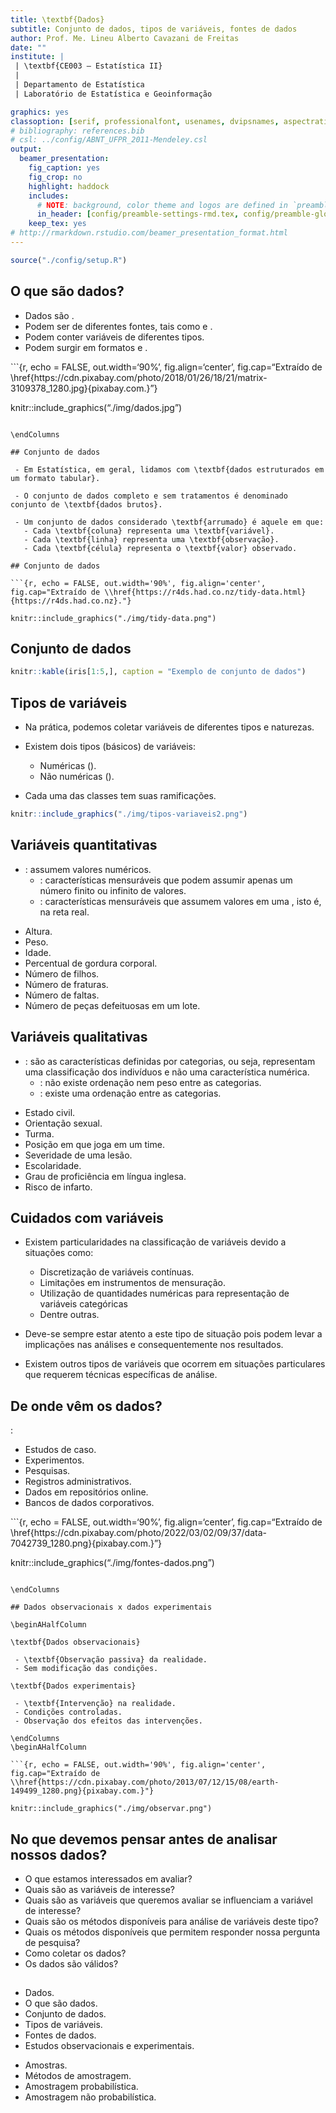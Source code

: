 ```yaml
---
title: \textbf{Dados}
subtitle: Conjunto de dados, tipos de variáveis, fontes de dados
author: Prof. Me. Lineu Alberto Cavazani de Freitas
date: ""
institute: |
 | \textbf{CE003 – Estatística II}
 |
 | Departamento de Estatística
 | Laboratório de Estatística e Geoinformação

graphics: yes
classoption: [serif, professionalfont, usenames, dvipsnames, aspectratio = 169]
# bibliography: references.bib
# csl: ../config/ABNT_UFPR_2011-Mendeley.csl
output:
  beamer_presentation:
    fig_caption: yes
    fig_crop: no
    highlight: haddock
    includes:
      # NOTE: background, color theme and logos are defined in `preamble-rmd-settings.tex`.
      in_header: [config/preamble-settings-rmd.tex, config/preamble-global.tex, config/preamble-chunk-rmd.tex, config/preamble-commands.tex]
    keep_tex: yes
# http://rmarkdown.rstudio.com/beamer_presentation_format.html
---
```


```r
source("./config/setup.R")
```

## O que são dados?

\beginAHalfColumn

 - Dados são \textbf{conjuntos de valores}.
 - Podem ser de diferentes fontes, tais como \textbf{estudos} e \textbf{experimentos}.
 - Podem conter variáveis de diferentes tipos.
 - Podem surgir em formatos \textbf{estruturados} e \textbf{não estruturados}.

\endColumns
\beginAHalfColumn

```{r, echo = FALSE, out.width='90%', fig.align='center', fig.cap="Extraído de \\href{https://cdn.pixabay.com/photo/2018/01/26/18/21/matrix-3109378_1280.jpg}{pixabay.com.}"}

knitr::include_graphics("./img/dados.jpg")
```

\endColumns

## Conjunto de dados

 - Em Estatística, em geral, lidamos com \textbf{dados estruturados em um formato tabular}.

 - O conjunto de dados completo e sem tratamentos é denominado conjunto de \textbf{dados brutos}.
 
 - Um conjunto de dados considerado \textbf{arrumado} é aquele em que: 
   - Cada \textbf{coluna} representa uma \textbf{variável}.
   - Cada \textbf{linha} representa uma \textbf{observação}.
   - Cada \textbf{célula} representa o \textbf{valor} observado.

## Conjunto de dados

```{r, echo = FALSE, out.width='90%', fig.align='center', fig.cap="Extraído de \\href{https://r4ds.had.co.nz/tidy-data.html}{https://r4ds.had.co.nz}."}

knitr::include_graphics("./img/tidy-data.png")
```

## Conjunto de dados

```r
knitr::kable(iris[1:5,], caption = "Exemplo de conjunto de dados")

```

## Tipos de variáveis

 - Na prática, podemos coletar variáveis de diferentes tipos e naturezas.
 
 - Existem dois tipos (básicos) de variáveis:
   - Numéricas (\textbf{quantitativas}).
   - Não numéricas (\textbf{qualitativas}).

 - Cada uma das classes tem suas ramificações.

```r

knitr::include_graphics("./img/tipos-variaveis2.png")
```

## Variáveis quantitativas

\beginAHalfColumn

 - \textbf{Variáveis Quantitativas}: assumem valores numéricos.
   - \textbf{Discretas}: características mensuráveis que podem assumir apenas um número finito ou infinito \textbf{contável} de valores.
   - \textbf{Contínuas}: características mensuráveis que assumem valores em uma \textbf{escala contínua}, isto é, na reta real.

\endColumns
\beginAHalfColumn

\textbf{Exemplos}

 - Altura.
 - Peso.
 - Idade.
 - Percentual de gordura corporal.
 - Número de filhos.
 - Número de fraturas.
 - Número de faltas.
 - Número de peças defeituosas em um lote.
 
\endColumns

## Variáveis qualitativas

\beginAHalfColumn

 - \textbf{Variáveis Qualitativas}: são as características definidas por categorias, ou seja, representam uma classificação dos indivíduos e não uma característica numérica.
   - \textbf{Nominais}: não existe ordenação nem peso entre as categorias.
   - \textbf{Ordinais}: existe uma ordenação entre as categorias.

\endColumns
\beginAHalfColumn

\textbf{Exemplos}
 
 - Estado civil.
 - Orientação sexual.
 - Turma.
 - Posição em que joga em um time.
 - Severidade de uma lesão.
 - Escolaridade.
 - Grau de proficiência em língua inglesa.
 - Risco de infarto.

\endColumns

## Cuidados com variáveis

 - Existem particularidades na classificação de variáveis devido a situações como: 
   - Discretização de variáveis contínuas.
   - Limitações em instrumentos de mensuração.
   - Utilização de quantidades numéricas para representação de variáveis categóricas
   - Dentre outras.
 
 - Deve-se sempre estar atento a este tipo de situação pois podem levar a implicações nas análises e consequentemente nos resultados.

 - Existem outros tipos de variáveis que ocorrem em situações particulares que requerem técnicas específicas de análise.
 
## De onde vêm os dados?


\beginAHalfColumn

\textbf{Alguns exemplos}:

 - Estudos de caso.
 - Experimentos.
 - Pesquisas.
 - Registros administrativos.
 - Dados em repositórios online.
 - Bancos de dados corporativos.

\endColumns
\beginAHalfColumn

```{r, echo = FALSE, out.width='90%', fig.align='center', fig.cap="Extraído de \\href{https://cdn.pixabay.com/photo/2022/03/02/09/37/data-7042739_1280.png}{pixabay.com.}"}

knitr::include_graphics("./img/fontes-dados.png")
```

\endColumns

## Dados observacionais x dados experimentais

\beginAHalfColumn

\textbf{Dados observacionais}

 - \textbf{Observação passiva} da realidade. 
 - Sem modificação das condições.

\textbf{Dados experimentais}

 - \textbf{Intervenção} na realidade.
 - Condições controladas.
 - Observação dos efeitos das intervenções.
 
\endColumns
\beginAHalfColumn

```{r, echo = FALSE, out.width='90%', fig.align='center', fig.cap="Extraído de \\href{https://cdn.pixabay.com/photo/2013/07/12/15/08/earth-149499_1280.png}{pixabay.com.}"}

knitr::include_graphics("./img/observar.png")
```

\endColumns

## No que devemos pensar antes de analisar nossos dados?

 - O que estamos interessados em avaliar?
 - Quais são as variáveis de interesse?
 - Quais são as variáveis que queremos avaliar se influenciam a variável de interesse?
 - Quais são os métodos disponíveis para análise de variáveis deste tipo?
 - Quais os métodos disponíveis que permitem responder nossa pergunta de pesquisa?
 - Como coletar os dados?
 - Os dados são válidos?

## 

\beginAHalfColumn

\textbf{O que foi visto:}

 - Dados.
 - O que são dados.
 - Conjunto de dados.
 - Tipos de variáveis.
 - Fontes de dados.
 - Estudos observacionais e experimentais.

\endColumns
\beginAHalfColumn

\textbf{Próximos assuntos:}

 - Amostras.
 - Métodos de amostragem.
 - Amostragem probabilística.
 - Amostragem não probabilística.

\endColumns

